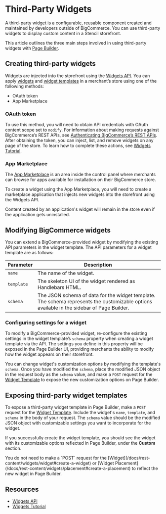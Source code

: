 # Third-Party Widgets



A third-party widget is a configurable, reusable component created and maintained by developers outside of BigCommerce. You can use third-party widgets to display custom content in a Stencil storefront. 

This article outlines the three main steps involved in using third-party widgets with [Page Builder](/stencil-docs/page-builder/page-builder-overview).

## Creating third-party widgets

Widgets are injected into the storefront using the [Widgets API](/docs/rest-content/widgets). You can apply [widgets](/api-docs/store-management/widgets/overview#widgets) and [widget templates](/api-docs/store-management/widgets/overview#widget-templates) in a merchant’s store using one of the following methods:

- OAuth token
- App Marketplace

### OAuth token

To use this method, you will need to obtain API credentials with OAuth content scope set to `modify`. For information about making requests against BigCommerce’s REST APIs, see [Authenticating BigCommerce’s REST APIs](/api-docs/getting-started/authentication/api-accounts).  After obtaining the token, you can inject, list, and remove widgets on any page of the store. To learn how to complete these actions, see [Widgets Tutorial](/api-docs/storefront/widgets/widgets-tutorial).

### App Marketplace

The [App Marketplace](https://www.bigcommerce.com/apps/) is an area inside the control panel where merchants can browse for apps available for installation on their BigCommerce store.

To create a widget using the App Marketplace, you will need to create a marketplace application that injects new widgets into the storefront using the Widgets API.

<Callout type="info">
 Content created by an application's widget will remain in the store even if the application gets uninstalled.
</Callout>

## Modifying BigCommerce widgets

You can extend a BigCommerce-provided widget by modifying the existing API parameters in the widget template. The API parameters for a widget template are as follows:

|Parameter|Description|
|---|---|
|`name`|The name of the widget.|
|`template`|The skeleton UI of the widget rendered as Handlebars HTML.|
|`schema`|The JSON schema of data for the widget template. The schema represents the customizable options available in the sidebar of Page Builder.|

### Configuring settings for a widget

To modify a BigCommerce-provided widget, re-configure the existing settings in the widget template’s `schema` property when creating a widget template via the API. The settings you define in this property will be exposed in the Page Builder UI, providing merchants the ability to modify how the widget appears on their storefront.

You can change widget's customization options by modifying the template's `schema`. Once you have modified the `schema`, place the modified JSON object in the request body as the `schema` value, and make a `POST` request for the [Widget Template](/docs/rest-content/widgets/widget-template#create-a-widget-template) to expose the new customization options on Page Builder.

## Exposing third-party widget templates

To expose a third-party widget template in Page Builder, make a `POST` request for the [Widget Template](/docs/rest-content/widgets/widget-template#create-a-widget-template). Include the widget's `name`, `template`, and `schema` in the body of your request. The `schema` value should be the modified JSON object with customizable settings you want to incorporate for the widget.

If you successfully create the widget template, you should see the widget with its customizable options reflected in Page Builder, under the **Custom** section.

<Callout type="info">
 You do not need to make a `POST` request for the [Widget](/docs/rest-content/widgets/widget#create-a-widget) or [Widget Placement](/docs/rest-content/widgets/placement#create-a-placement) to reflect the new widget in Page Builder.
</Callout>

## Resources

- [Widgets API](/api-docs/store-management/widgets/overview)
- [Widgets Tutorial](/api-docs/store-management/widgets/tutorial)
